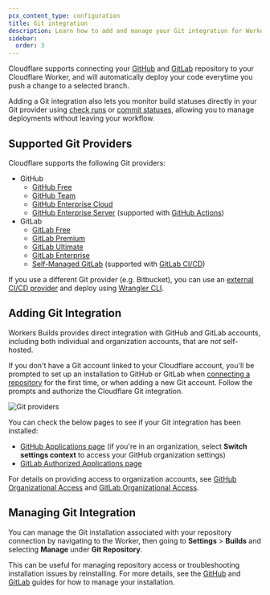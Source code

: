 ```yaml
---
pcx_content_type: configuration
title: Git integration
description: Learn how to add and manage your Git integration for Workers Builds
sidebar:
  order: 3
---
```


Cloudflare supports connecting your [GitHub](/workers/ci-cd/builds/git-integration/github-integration/) and [GitLab](/workers/ci-cd/builds/git-integration/gitlab-integration/) repository to your Cloudflare Worker, and will automatically deploy your code everytime you push a change to a selected branch.

Adding a Git integration also lets you monitor build statuses directly in your Git provider using [check runs](/workers/ci-cd/builds/git-integration/github-integration/#check-run) or [commit statuses](/workers/ci-cd/builds/git-integration/gitlab-integration/#commit-status), allowing you to manage deployments without leaving your workflow.

## Supported Git Providers

Cloudflare supports the following Git providers:

- GitHub
  - [GitHub Free](https://github.com/pricing)
  - [GitHub Team](https://github.com/pricing)
  - [GitHub Enterprise Cloud](https://github.com/pricing)
  - [GitHub Enterprise Server](https://docs.github.com/en/enterprise-server@3.10/admin/overview/about-github-enterprise-server) (supported with [GitHub Actions](/workers/ci-cd/external-cicd/github-actions.mdx))
- GitLab
  - [GitLab Free](https://about.gitlab.com/pricing/)
  - [GitLab Premium](https://about.gitlab.com/pricing/)
  - [GitLab Ultimate](https://about.gitlab.com/pricing/)
  - [GitLab Enterprise](https://about.gitlab.com/enterprise/)
  - [Self-Managed GitLab](https://about.gitlab.com/pricing/) (supported with [GitLab CI/CD](/workers/ci-cd/external-cicd/gitlab-cicd.mdx))

If you use a different Git provider (e.g. Bitbucket), you can use an [external CI/CD provider](/workers/ci-cd/external-cicd/index.mdx) and deploy using [Wrangler CLI](/workers/wrangler/commands/#deploy).

## Adding Git Integration

Workers Builds provides direct integration with GitHub and GitLab accounts, including both individual and organization accounts, that are _not_ self-hosted.

If you don't have a Git account linked to your Cloudflare account, you'll be prompted to set up an installation to GitHub or GitLab when [connecting a repository](/workers/ci-cd/builds/#get-started) for the first time, or when adding a new Git account. Follow the prompts and authorize the Cloudflare Git integration.

![Git providers](~/assets/images/workers/platform/ci-cd/workers-git-provider.png)

You can check the below pages to see if your Git integration has been installed:

- [GitHub Applications page](https://github.com/settings/installations) (if you're in an organization, select **Switch settings context** to access your GitHub organization settings)
- [GitLab Authorized Applications page](https://gitlab.com/-/profile/applications)

For details on providing access to organization accounts, see [GitHub Organizational Access](/workers/ci-cd/builds/git-integration/github-integration/#organizational-access) and [GitLab Organizational Access](/workers/ci-cd/builds/git-integration/gitlab-integration/#organizational-access).

## Managing Git Integration

You can manage the Git installation associated with your repository connection by navigating to the Worker, then going to **Settings** > **Builds** and selecting **Manage** under **Git Repository**.

This can be useful for managing repository access or troubleshooting installation issues by reinstalling. For more details, see the [GitHub](/workers/ci-cd/builds/git-integration/github-integration) and [GitLab](/workers/ci-cd/builds/git-integration/gitlab-integration) guides for how to manage your installation.
